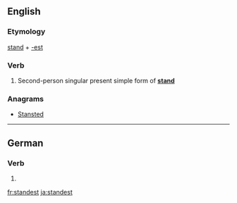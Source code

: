 ==English==

===Etymology===
[[stand]] + [[-est]]

===Verb===
{{en-verb form}}

# {{archaic}} Second-person singular present simple form of '''[[stand]]'''

===Anagrams===
* [[Stansted#English|Stansted]]

----

==German==

===Verb===
{{head|de}}

# {{de-verb form of|stehen|2|s|v}}

[[fr:standest]]
[[ja:standest]]